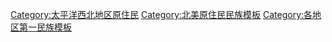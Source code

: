 {{Navbox
|name   = 太平洋西北地区原住民民族
|state  = {{{state<includeonly>|collapsed</includeonly>}}}
|image  = [[File:Sarah Winnemucca.jpg|75px|派尤特作家莎拉·温尼马卡]]
|title  = [[太平洋西北地区|{{color|#ffffff|太平洋西北地区}}]][[美洲原住民|{{color|#ffffff|原住民民族}}]]
|basestyle = background:#996633; color:#ffffff
|listclass = hlist

|group1 = 考古学遗址
|list1  =
*{{link-en|佩斯利洞穴|Paisley Caves}}
*{{link-en|罗克堡洞穴|Fort Rock Cave}}
*{{link-en|肯纳威克男子|Kennewick Man}}
*{{link-en|马米斯岩洞|Marmes Rockshelter}}
*{{link-en|海特姆|X̲á:ytem}}

|group2 = 种族划分
|list2  =
*[[阿留申人]]
*{{link-en|班诺克人|Bannock people}}
*{{link-en|卡托人|Cahto}}
*{{link-en|卡尤塞人|Cayuse}}
*[[支努干人]]
*{{link-en|海岸赛利希人|Coast Salish peoples}}
*{{link-en|科达伦人|Coeur d'Alene people}}
*{{link-en|科尔维尔部落|Colville (tribe)|科尔维尔人}}
*{{link-en|达凯尔人|Dakelh}}
*{{link-en|吉特克桑人|Gitxsan}}
*[[海达人]]
*{{link-en|海斯拉人|Haisla people}}
*{{link-en|黑尔楚克人|Heiltsuk people}}
*[[因纽特人]]
*{{link-en|卡拉普亚人|Kalapuya}}
*{{link-en|克拉马斯人|Klamath people}}
*{{link-en|库特内人|Kutenai (tribe)}}
*[[夸夸嘉夸族|夸夸卡瓦库人]]
*{{link-en|马卡人|Makah people}}
*{{link-en|梅特豪部落|Methow (tribe)|梅特豪人}}
*{{link-en|米沃克人|Miwok people}}
*{{link-en|莫拉拉人|Molala people}}
*{{link-en|瑙坎人|Naukan_people}}
*[[内兹珀斯人]]
*{{link-en|尼古拉人|Nicola people}}
*{{link-en|尼斯加人|Nisga'a}}
*{{link-en|恩拉卡帕穆克斯人|Nlaka'pamux}}
*[[努查努阿特人|努查努尔斯人]]
*{{link-en|努克萨尔克族|Nuxalk Nation|努克萨尔克人}}
*{{link-en|奎尔尤特部落|Quileute (tribe)|奎尔尤特人}}
*[[蘇斯瓦族|蘇斯瓦人]]
*{{link-en|沙斯塔人|Shasta (tribe)}}
*{{link-en|西尼克斯特人|Sinixt}}
*{{link-en|斯塔蒂姆克人|St'at'imc}}
*{{link-en|西利克斯人|Sylix}}
*{{link-en|塔尔坦人|Tahltan}}
*{{link-en|塔凯尔马人|Takelma people}}
*[[特林吉特人|特领吉人]]
*{{link-en|策曹特人|Tsetsaut}}
*{{link-en|奇尔科廷人|Tsilhqot'in}}
*{{link-en|齐姆希安人|Tsimshian}}
*{{link-en|尤马蒂拉人|Umatilla (tribe)}}
*{{link-en|安普夸人|Umpqua (tribe)}}
*{{link-en|沃拉沃拉人|Walla Walla people}}
*{{link-en|伍伊基努克斯夫人|Wuikinuxv}}
*[[尤皮克人]]

|group3 = 语言
|list3 =
*[[德内语支|阿萨巴斯卡语支]]

|group4 = 人物
|list4  =
*{{link-en|加里酋长|Chief Garry|加里}}
*[[山雷]]
*{{link-en|莎拉·温尼马卡|Sarah Winnemucca}}
*{{link-en|安妮·迈纳·彼得森|Annie Miner Peterson}}
*{{link-en|科奎尔·汤普森|Coquelle Thompson}}
*[[萨卡加维亚]]
*{{link-en|兰迪尔·希-道·蒂顿|Randy'L He-dow Teton}}
*{{link-en|尼古拉酋长|Nicola (chief)|尼古拉}}
*[[梅昆纳]]
*{{link-en|科姆科姆利|Concomly}}
*{{link-en|威卡宁尼什|Wickaninnish}}
*{{link-en|卡姆谢瓦|Cumshewa}}
*{{link-en|西蒙·加纳努特|Simon Gunanoot}}
*{{link-en|斯拉马奇|Slumach}}
*[[西雅图酋长|西雅图]]
*{{link-en|莱夏酋长|Chief Leschi|莱夏}}
*[[托纳斯基特 (华盛顿州)|托纳斯基特]]
*{{link-en|奥古斯特·杰克·卡察拉诺|August Jack Khatsahlano}}
*{{link-en|乔·卡皮拉诺|Joe Capilano}}
*{{link-en|哈丽特·纳哈尼|Harriet Nahanee}}
*{{link-en|安妮·约克|Annie York}}
*{{link-en|丹·乔治酋长|Dan George|丹·乔治}}
*{{link-en|比尔·里德|Bill Reid}}

|group5 = 地点
|list5  =
*{{link-en|塞利洛瀑布|Celilo Falls}}
*{{link-en|卡斯卡底急湍|Cascades Rapids}}
*{{link-en|水壶瀑布|Kettle Falls}}
*{{link-en|锡沃斯岩石|Siwash Rock}}
*{{link-en|尼斯加熔岩层州立纪念公园|Nisga'a Memorial Lava Bed Provincial Park|锡阿克斯熔岩层纪念物}}

|group6 = 城镇与村庄
|list6  =
*{{link-en|斯凯丹斯|Skedans}}
*{{link-en|宁斯廷茨|Ninstints}}
*{{link-en|卡姆谢瓦 (不列颠哥伦比亚省)|Cumshewa, British Columbia|卡姆谢瓦}}
*{{link-en|马塞特 (不列颠哥伦比亚省)|Masset, British Columbia|马塞特}}
*{{link-en|斯基德盖特 (不列颠哥伦比亚省)|Skidegate, British Columbia|斯基德盖特}}
*{{link-en|阿勒特贝 (不列颠哥伦比亚省)|Alert Bay, British Columbia|亚利斯}}
*{{link-en|拉克斯夸拉姆斯|Lax Kw'alaams}}
*{{link-en|拉克斯克西卢克斯 (不列颠哥伦比亚省)|Lax Ksiluux, British Columbia|拉克斯克西卢克斯}}
*{{link-en|克桑|'Ksan}}
*{{link-en|京戈尔克斯|Gingolx}}
*{{link-en|基特旺加|Kitwanga}}
*{{link-en|克斯韦梅奇斯特恩|X̱wemelch'stn}}
*{{link-en|基克辛|Kiix-in}}
*{{link-en|尤阔特|Yuquot}}
*{{link-en|厄皮察特|Opitsaht}}
*{{link-en|老人屋|Old Man House}}

|group7 = [[北美印第安战争|{{color|#ffffff|武装冲突}}]]
|list7  =
*{{link-en|卡尤塞战争|Cayuse War}}
*{{link-en|莫多克战争|Modoc War]}}
*{{link-en|亚基马战争|Yakima War}}
*{{link-en|科达伦战争|Coeur d'Alene War}}
*[[弗雷澤峽谷戰爭]]
*{{link-en|皮吉特湾战争|Puget Sound War}}
*{{link-en|奇尔科廷战争|Chilcotin War}}
*{{link-en|唐昆号|Tonquin|“唐昆号”事件}}
*{{link-en|尼古拉酋长#尼古拉战争|Nicola (chief)#Nicola's War|尼古拉战争}}

|group8 = 法庭案件与条约
|list8  =
*{{link-en|博尔特判决|Boldt Decision}}
*{{link-en|索哈皮诉史密斯案|Sohappy v. Smith}}
*{{link-en|德尔加穆库诉不列颠哥伦比亚案|Delgamuukw v. British Columbia}}
*{{link-en|尼斯加条约|Nisga'a Treaty}}

|group9 = 现代争议
|list9  =
*{{link-en|土地所有权|Land claims}}

|group10 = 杂项
|list10  =
*{{link-en|众神之桥 (地质学事件)|Bridge of the Gods (geologic event)|众神之桥}}
*{{link-en|俄勒冈州印第安人保留区列表|List of Indian reservations in Oregon|俄勒冈州保留区}}
*{{link-en|渡鸦传说|Raven Tales}}

}}<noinclude>
{{collapsible option}}

[[Category:太平洋西北地区原住民]]
[[Category:北美原住民民族模板]]
[[Category:各地区第一民族模板]]
</noinclude>